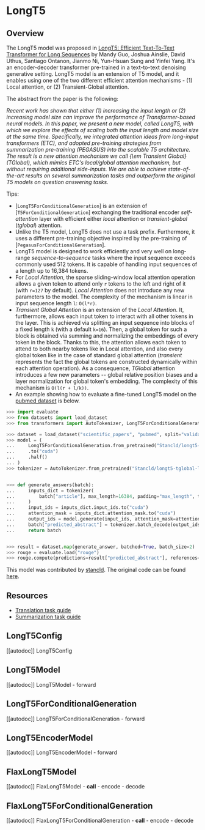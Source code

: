 <!--Copyright 2022 The HuggingFace Team. All rights reserved.

Licensed under the Apache License, Version 2.0 (the "License"); you may not use this file except in compliance with
the License. You may obtain a copy of the License at

http://www.apache.org/licenses/LICENSE-2.0

Unless required by applicable law or agreed to in writing, software distributed under the License is distributed on
an "AS IS" BASIS, WITHOUT WARRANTIES OR CONDITIONS OF ANY KIND, either express or implied. See the License for the
specific language governing permissions and limitations under the License.
-->

# LongT5

## Overview

The LongT5 model was proposed in [LongT5: Efficient Text-To-Text Transformer for Long Sequences](https://arxiv.org/abs/2112.07916)
by Mandy Guo, Joshua Ainslie, David Uthus, Santiago Ontanon, Jianmo Ni, Yun-Hsuan Sung and Yinfei Yang. It's an
encoder-decoder transformer pre-trained in a text-to-text denoising generative setting. LongT5 model is an extension of
T5 model, and it enables using one of the two different efficient attention mechanisms - (1) Local attention, or (2)
Transient-Global attention.


The abstract from the paper is the following:

*Recent work has shown that either (1) increasing the input length or (2) increasing model size can improve the
performance of Transformer-based neural models. In this paper, we present a new model, called LongT5, with which we
explore the effects of scaling both the input length and model size at the same time. Specifically, we integrated
attention ideas from long-input transformers (ETC), and adopted pre-training strategies from summarization pre-training
(PEGASUS) into the scalable T5 architecture. The result is a new attention mechanism we call {\em Transient Global}
(TGlobal), which mimics ETC's local/global attention mechanism, but without requiring additional side-inputs. We are
able to achieve state-of-the-art results on several summarization tasks and outperform the original T5 models on
question answering tasks.*

Tips:

- [`LongT5ForConditionalGeneration`] is an extension of [`T5ForConditionalGeneration`] exchanging the traditional
encoder *self-attention* layer with efficient either *local* attention or *transient-global* (*tglobal*) attention.
- Unlike the T5 model, LongT5 does not use a task prefix. Furthermore, it uses a different pre-training objective
inspired by the pre-training of [`PegasusForConditionalGeneration`].
- LongT5 model is designed to work efficiently and very well on long-range *sequence-to-sequence* tasks where the
input sequence exceeds commonly used 512 tokens. It is capable of handling input sequences of a length up to 16,384 tokens.
- For *Local Attention*, the sparse sliding-window local attention operation allows a given token to attend only `r`
tokens to the left and right of it (with `r=127` by default). *Local Attention* does not introduce any new parameters
to the model. The complexity of the mechanism is linear in input sequence length `l`: `O(l*r)`.
- *Transient Global Attention* is an extension of the *Local Attention*. It, furthermore, allows each input token to
interact with all other tokens in the layer. This is achieved via splitting an input sequence into blocks of a fixed
length `k` (with a default `k=16`). Then, a global token for such a block is obtained via summing and normalizing the embeddings of every token
in the block. Thanks to this, the attention allows each token to attend to both nearby tokens like in Local attention, and
also every global token like in the case of standard global attention (*transient* represents the fact the global tokens
are constructed dynamically within each attention operation).  As a consequence, *TGlobal* attention introduces
a few new parameters -- global relative position biases and a layer normalization for global token's embedding.
The complexity of this mechanism is `O(l(r + l/k))`.
- An example showing how to evaluate a fine-tuned LongT5 model on the [pubmed dataset](https://huggingface.co/datasets/scientific_papers) is below.

```python
>>> import evaluate
>>> from datasets import load_dataset
>>> from transformers import AutoTokenizer, LongT5ForConditionalGeneration

>>> dataset = load_dataset("scientific_papers", "pubmed", split="validation")
>>> model = (
...     LongT5ForConditionalGeneration.from_pretrained("Stancld/longt5-tglobal-large-16384-pubmed-3k_steps")
...     .to("cuda")
...     .half()
... )
>>> tokenizer = AutoTokenizer.from_pretrained("Stancld/longt5-tglobal-large-16384-pubmed-3k_steps")


>>> def generate_answers(batch):
...     inputs_dict = tokenizer(
...         batch["article"], max_length=16384, padding="max_length", truncation=True, return_tensors="pt"
...     )
...     input_ids = inputs_dict.input_ids.to("cuda")
...     attention_mask = inputs_dict.attention_mask.to("cuda")
...     output_ids = model.generate(input_ids, attention_mask=attention_mask, max_length=512, num_beams=2)
...     batch["predicted_abstract"] = tokenizer.batch_decode(output_ids, skip_special_tokens=True)
...     return batch


>>> result = dataset.map(generate_answer, batched=True, batch_size=2)
>>> rouge = evaluate.load("rouge")
>>> rouge.compute(predictions=result["predicted_abstract"], references=result["abstract"])
```

This model was contributed by [stancld](https://huggingface.co/stancld).
The original code can be found [here](https://github.com/google-research/longt5).

## Resources

- [Translation task guide](./tasks/translation)
- [Summarization task guide](./tasks/summarization)

## LongT5Config

[[autodoc]] LongT5Config

## LongT5Model

[[autodoc]] LongT5Model
    - forward

## LongT5ForConditionalGeneration

[[autodoc]] LongT5ForConditionalGeneration
    - forward

## LongT5EncoderModel

[[autodoc]] LongT5EncoderModel
    - forward

## FlaxLongT5Model

[[autodoc]] FlaxLongT5Model
    - __call__
    - encode
    - decode

## FlaxLongT5ForConditionalGeneration

[[autodoc]] FlaxLongT5ForConditionalGeneration
    - __call__
    - encode
    - decode

